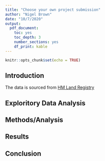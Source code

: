 ```yaml
---
title: "Choose your own project submission"
author: "Nigel Brown"
date: "10/7/2020"
output: 
  pdf_document:
    toc: yes
    toc_depth: 3
    number_sections: yes
    df_print: kable
---
```


```r
knitr::opts_chunk$set(echo = TRUE)
```

## Introduction

The data is sourced from [HM Land Registry](https://www.gov.uk/government/statistical-data-sets/price-paid-data-downloads)




## Exploritory Data Analysis

## Methods/Analysis

## Results

## Conclusion